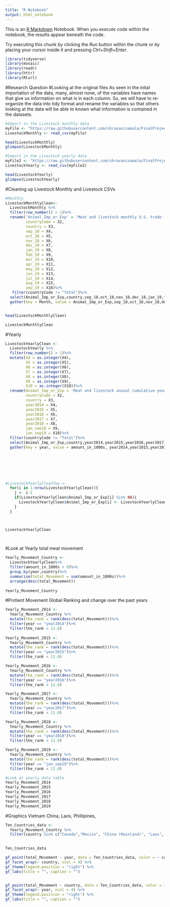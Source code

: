 ```yaml
---
title: "R Notebook"
output: html_notebook
---
```


This is an [R Markdown](http://rmarkdown.rstudio.com) Notebook. When you execute code within the notebook, the results appear beneath the code. 

Try executing this chunk by clicking the *Run* button within the chunk or by placing your cursor inside it and pressing *Ctrl+Shift+Enter*. 

```r
library(tidyverse)
library(mosaic)
library(readr)
library(httr)
library(RCurl)
```

#Research Question
#Looking at the original files
As seen in the inital importation of the data, many, almost none, of the variables have names that give us information on what is in each column. So, we will have to re-organize the data into tidy format and rename the variables so that others looking at the data will be able to known what information is contained in the datasets. 
```r
#Import in the Livestock monthly data
myFile <- "https://raw.githubusercontent.com/shravanisamala/FinalProject-/master/Livestock%20monthly.csv"
LivestockMonthly <- read_csv(myFile)

head(LivestockMonthly)
glimpse(LivestockMonthly)

#Import in the Livestock yearly data 
myFile2 <- "https://raw.githubusercontent.com/shravanisamala/FinalProject-/master/Livestock%20yearly.csv"
LivestockYearly <- read_csv(myFile2)

head(LivestockYearly)
glimpse(LivestockYearly)

```

#Cleaning up Livestock Monthly and Livestock CSVs
```r
#Monthly
LivestockMonthlyClean<-
  LivestockMonthly %>%
  filter(row_number() > 1)%>%
  rename('Animal_Imp_or_Exp' = 'Meat and livestock monthly U.S. trade',
         countryCode = X2, 
         country = X3,
         sep_18 = X4,
         oct_18 = X5, 
         nov_18 = X6,
         dec_18 = X7,
         jan_19 = X8, 
         feb_19 = X9, 
         mar_19 = X10,
         apr_19 = X11,
         may_19 = X12, 
         jun_19 = X13, 
         jul_19 = X14, 
         aug_19 = X15, 
         sep_19 = X16)%>%
   filter(countryCode != "Total")%>%
  select(Animal_Imp_or_Exp,country,sep_18,oct_18,nov_18,dec_18,jan_19,feb_19,mar_19,apr_19,may_19,jun_19,jul_19,aug_19,sep_19)%>%
  gather(key = Month, value = Animal_Imp_or_Exp,sep_18,oct_18,nov_18,dec_18,jan_19,feb_19,mar_19,apr_19,may_19,jun_19,jul_19,aug_19,sep_19 ) 


head(LivestockMonthlyClean)

LivestockMonthlyClean

```

#Yearly
```r
LivestockYearlyClean <- 
  LivestockYearly %>%
  filter(row_number() > 1)%>%
  mutate(X4 = as.integer(X4),
         X5 = as.integer(X5),
         X6 = as.integer(X6),
         X7 = as.integer(X7),
         X8 = as.integer(X8),
         X9 = as.integer(X9),
         X10 = as.integer(X10))%>%
  rename(Animal_Imp_or_Exp = 'Meat and livestock annual cumulative year-to-date U.S. trade',
         countryCode = X2, 
         country = X3,
         year2014 = X4,
         year2015 = X5, 
         year2016 = X6,
         year2017 = X7,
         year2018 = X8, 
         jan_sep18 = X9, 
         jan_sep19 = X10)%>%
  filter(countryCode != "Total")%>%
  select(Animal_Imp_or_Exp,country,year2014,year2015,year2016,year2017,year2018,jan_sep19)%>%
  gather(key = year, value = amount_in_1000s, year2014,year2015,year2016,year2017,year2018,jan_sep19)
  






#LivestockYearlyCleanTwo <-
  for(i in 1:nrow(LivestockYearlyClean)){
    j <- i-1
    if(LivestockYearlyClean$Animal_Imp_or_Exp[i] %in% NA){
      LivestockYearlyClean$Animal_Imp_or_Exp[i] <- LivestockYearlyClean$Animal_Imp_or_Exp[j]
    }
  }



LivestockYearlyClean

         


```

#Look at Yearly total meat movement
```r
Yearly_Movement_Country <- 
  LivestockYearlyClean%>%
  filter(amount_in_1000s > 0)%>%
  group_by(year,country)%>%
  summarise(total_Movement = sum(amount_in_1000s))%>%
  arrange(desc(total_Movement))
  
Yearly_Movement_Country
```

#Protient Movement Global Ranking and change over the past years

```r
Yearly_Movement_2014 <-
  Yearly_Movement_Country %>%
  mutate(the_rank = rank(desc(total_Movement)))%>%
  filter(year == "year2014")%>%
  filter(the_rank < 11.0)
  
Yearly_Movement_2015 <-
  Yearly_Movement_Country %>%
  mutate(the_rank = rank(desc(total_Movement)))%>%
  filter(year == "year2015")%>%
  filter(the_rank < 11.0)

Yearly_Movement_2016 <-
  Yearly_Movement_Country %>%
  mutate(the_rank = rank(desc(total_Movement)))%>%
  filter(year == "year2016")%>%
  filter(the_rank < 11.0)

Yearly_Movement_2017 <-
  Yearly_Movement_Country %>%
  mutate(the_rank = rank(desc(total_Movement)))%>%
  filter(year == "year2017")%>%
  filter(the_rank < 11.0)

Yearly_Movement_2018 <-
  Yearly_Movement_Country %>%
  mutate(the_rank = rank(desc(total_Movement)))%>%
  filter(year == "year2018")%>%
  filter(the_rank < 11.0)

Yearly_Movement_2019 <-
  Yearly_Movement_Country %>%
  mutate(the_rank = rank(desc(total_Movement)))%>%
  filter(year == "jan_sep19")%>%
  filter(the_rank < 11.0)

#Look at yearly data table
Yearly_Movement_2014
Yearly_Movement_2015
Yearly_Movement_2016
Yearly_Movement_2017
Yearly_Movement_2018
Yearly_Movement_2019

```









#Graphics
Vietnam China, Laos, Phillipines, 

```r

Ten_Countries_data <-
  Yearly_Movement_Country %>%
  filter(country %in% c("Canada","Mexico", "China (Mainland)", "Laos", "Phillipines","South Korea", "Japan", "Vietnam", "Australia", "New Zealand"))
        

Ten_Countries_data

gf_point(total_Movement ~ year, data = Ten_Countries_data, color = ~ country, size =3) %>%
gf_facet_wrap(~ country, ncol = 4) %>% 
gf_theme(legend.position = "right") %>% 
gf_labs(title = "", caption = "")


gf_point(total_Movement ~ country, data = Ten_Countries_data, color = ~ country, size =3) %>%
gf_facet_wrap(~ year, ncol = 4) %>% 
gf_theme(legend.position = "right") %>% 
gf_labs(title = "", caption = "")
```










